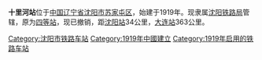 {{Infobox China railway station 
|车站名称 = 十里河站 
|车站名称拼音 = Shilihe
|图片 = 
|图片介紹 = 
|车站位置 = [[辽宁省|辽宁省]][[沈阳市|沈阳市]][[苏家屯区|苏家屯区]][[十里河街道|十里河街道]]
|坐标 = 
|线路 = [[沈大铁路|沈大铁路]]
|归属 = [[沈阳铁路局|沈阳铁路局]] 
|车站等级 = [[四等站_(中鐵)|四等站]]
|月台数目 = 
|網站 = 
}}

'''十里河站'''位于[[中国|中国]][[辽宁省|辽宁省]][[沈阳市|沈阳市]][[苏家屯区|苏家屯区]]，始建于1919年。现隶属[[沈阳铁路局|沈阳铁路局]]管辖，原为[[四等站_(中铁)|四等站]]，现已撤销，距[[沈阳站|沈阳站]]34公里，[[大连站|大连站]]363公里。
{{start rail box|[[中国铁路|中国铁路]]}}
{{s-inop|[[林盛堡站|林盛堡站]]}}
{{s-line|[[沈大铁路|沈大铁路]]}}
{{s-inop|[[灯塔站|灯塔站]]}}
{{end box}} 

{{沈大铁路}}

{{China-rail-stub}}
[[Category:沈阳市铁路车站|Category:沈阳市铁路车站]]
[[Category:1919年中國建立|Category:1919年中國建立]]
[[Category:1919年启用的铁路车站|Category:1919年启用的铁路车站]]